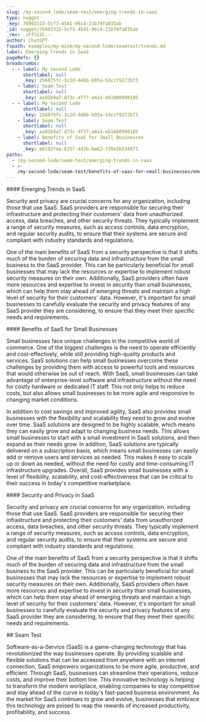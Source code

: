 ```yaml
---
slug: /my-second-lode/seam-test/emerging-trends-in-saas
type: nugget
_key: 76983315-5cf3-4541-96c4-21b79fa835ab
_id: nugget/76983315-5cf3-4541-96c4-21b79fa835ab
_rev: _iFflG1C---
author: ChatGPT
fspath: examples/my-mine/my-second-lode/seamtest/trends.md
label: Emerging Trends in SaaS
pageRefs: {}
breadcrumbs:
  - - label: My Second Lode
      shortlabel: null
      _key: 256875fc-3c2d-446b-b95a-53cc79172bf3
    - label: Seam Test
      shortlabel: null
      _key: aa91b9a7-d73c-4f77-a4a1-eb1080998105
  - - label: My Second Lode
      shortlabel: null
      _key: 256875fc-3c2d-446b-b95a-53cc79172bf3
    - label: Seam Test
      shortlabel: null
      _key: aa91b9a7-d73c-4f77-a4a1-eb1080998105
    - label: Benefits of SaaS for Small Businesses
      shortlabel: null
      _key: e6192fea-8357-442b-ba62-f29a3b534071
paths:
  - /my-second-lode/seam-test/emerging-trends-in-saas
  - >-
    /my-second-lode/seam-test/benefits-of-saas-for-small-businesses/emerging-trends-in-saas
---
```


<NuggetArea>
<Nugget slug="/my-second-lode/seam-test/emerging-trends-in-saas" type="nugget" _key="76983315-5cf3-4541-96c4-21b79fa835ab" _id="nugget/76983315-5cf3-4541-96c4-21b79fa835ab" _rev="_iFflG1C---" author="ChatGPT" fspath="examples/my-mine/my-second-lode/seamtest/trends.md" label="Emerging Trends in SaaS" paths="/my-second-lode/seam-test/emerging-trends-in-saas,/my-second-lode/seam-test/benefits-of-saas-for-small-businesses/emerging-trends-in-saas">
<NuggetBody>
#### Emerging Trends in SaaS

Security and privacy are crucial concerns for any organization, including those that use SaaS. SaaS providers are responsible for securing their infrastructure and protecting their customers' data from unauthorized access, data breaches, and other security threats. They typically implement a range of security measures, such as access controls, data encryption, and regular security audits, to ensure that their systems are secure and compliant with industry standards and regulations.

One of the main benefits of SaaS from a security perspective is that it shifts much of the burden of securing data and infrastructure from the small business to the SaaS provider. This can be particularly beneficial for small businesses that may lack the resources or expertise to implement robust security measures on their own. Additionally, SaaS providers often have more resources and expertise to invest in security than small businesses, which can help them stay ahead of emerging threats and maintain a high level of security for their customers' data. However, it's important for small businesses to carefully evaluate the security and privacy features of any SaaS provider they are considering, to ensure that they meet their specific needs and requirements.

</NuggetBody>
<Breadcrumbs>
<Crumbs>
<Crumb _key="256875fc-3c2d-446b-b95a-53cc79172bf3" label="My Second Lode" /><Crumb _key="aa91b9a7-d73c-4f77-a4a1-eb1080998105" label="Seam Test" />
</Crumbs>
<Crumbs>
<Crumb _key="256875fc-3c2d-446b-b95a-53cc79172bf3" label="My Second Lode" /><Crumb _key="aa91b9a7-d73c-4f77-a4a1-eb1080998105" label="Seam Test" /><Crumb _key="e6192fea-8357-442b-ba62-f29a3b534071" label="Benefits of SaaS for Small Businesses" />
</Crumbs>
</Breadcrumbs>
</Nugget>

<NuggetsInbound>
<Nugget direction="inbound" type="nugget" _key="e6192fea-8357-442b-ba62-f29a3b534071" _id="nugget/e6192fea-8357-442b-ba62-f29a3b534071" _rev="_iFflG1---_" author="ChatGPT" fspath="examples/my-mine/my-second-lode/seamtest/benefits.md" label="Benefits of SaaS for Small Businesses" paths="/my-second-lode/seam-test/benefits-of-saas-for-small-businesses" slug="/my-second-lode/seam-test/benefits-of-saas-for-small-businesses">
<NuggetBody>
#### Benefits of SaaS for Small Businesses

Small businesses face unique challenges in the competitive world of commerce. One of the biggest challenges is the need to operate efficiently and cost-effectively, while still providing high-quality products and services. SaaS solutions can help small businesses overcome these challenges by providing them with access to powerful tools and resources that would otherwise be out of reach. With SaaS, small businesses can take advantage of enterprise-level software and infrastructure without the need for costly hardware or dedicated IT staff. This not only helps to reduce costs, but also allows small businesses to be more agile and responsive to changing market conditions.

In addition to cost savings and improved agility, SaaS also provides small businesses with the flexibility and scalability they need to grow and evolve over time. SaaS solutions are designed to be highly scalable, which means they can easily grow and adapt to changing business needs. This allows small businesses to start with a small investment in SaaS solutions, and then expand as their needs grow. In addition, SaaS solutions are typically delivered on a subscription basis, which means small businesses can easily add or remove users and services as needed. This makes it easy to scale up or down as needed, without the need for costly and time-consuming IT infrastructure upgrades. Overall, SaaS provides small businesses with a level of flexibility, scalability, and cost-effectiveness that can be critical to their success in today's competitive marketplace.

</NuggetBody>
<Breadcrumbs>
<Crumbs>
<Crumb _key="256875fc-3c2d-446b-b95a-53cc79172bf3" label="My Second Lode" /><Crumb _key="aa91b9a7-d73c-4f77-a4a1-eb1080998105" label="Seam Test" />
</Crumbs>
</Breadcrumbs>
</Nugget>

</NuggetsInbound>
<NuggetsOutbound>
<Nugget direction="outbound" type="nugget" _key="f54bfbb9-fb65-46de-95dc-b4b24f8defe4" _id="nugget/f54bfbb9-fb65-46de-95dc-b4b24f8defe4" _rev="_iFflG1C--_" author="ChatGPT" fspath="examples/my-mine/my-second-lode/seamtest/security.md" label="Security and Privacy in SaaS" paths="/my-second-lode/seam-test/security-and-privacy-in-saas,/my-second-lode/seam-test/emerging-trends-in-saas/security-and-privacy-in-saas,/my-second-lode/seam-test/benefits-of-saas-for-small-businesses/emerging-trends-in-saas/security-and-privacy-in-saas" slug="/my-second-lode/seam-test/security-and-privacy-in-saas">
<NuggetBody>
#### Security and Privacy in SaaS

Security and privacy are crucial concerns for any organization, including those that use SaaS. SaaS providers are responsible for securing their infrastructure and protecting their customers' data from unauthorized access, data breaches, and other security threats. They typically implement a range of security measures, such as access controls, data encryption, and regular security audits, to ensure that their systems are secure and compliant with industry standards and regulations.

One of the main benefits of SaaS from a security perspective is that it shifts much of the burden of securing data and infrastructure from the small business to the SaaS provider. This can be particularly beneficial for small businesses that may lack the resources or expertise to implement robust security measures on their own. Additionally, SaaS providers often have more resources and expertise to invest in security than small businesses, which can help them stay ahead of emerging threats and maintain a high level of security for their customers' data. However, it's important for small businesses to carefully evaluate the security and privacy features of any SaaS provider they are considering, to ensure that they meet their specific needs and requirements.

</NuggetBody>
</Nugget>

</NuggetsOutbound>
</NuggetArea>
<PassagesInbound>
<Seam direction="inbound" type="passage" _key="aa91b9a7-d73c-4f77-a4a1-eb1080998105" _id="passage/aa91b9a7-d73c-4f77-a4a1-eb1080998105" _rev="_iFflG1----" author="ChatGPT" passage="seamtest" nuggets="e6192fea-8357-442b-ba62-f29a3b534071,76983315-5cf3-4541-96c4-21b79fa835ab,f54bfbb9-fb65-46de-95dc-b4b24f8defe4" fspath="examples/my-mine/my-second-lode/seamtest.md" label="Seam Test" paths="/my-second-lode/seam-test" slug="/my-second-lode/seam-test">
<NuggetBody>
## Seam Test

Software-as-a-Service (SaaS) is a game-changing technology that has revolutionized the way businesses operate. By providing scalable and flexible solutions that can be accessed from anywhere with an internet connection, SaaS empowers organizations to be more agile, productive, and efficient. Through SaaS, businesses can streamline their operations, reduce costs, and improve their bottom line. This innovative technology is helping to transform the modern workplace, enabling companies to stay competitive and stay ahead of the curve in today's fast-paced business environment. As the market for SaaS continues to grow and evolve, businesses that embrace this technology are poised to reap the rewards of increased productivity, profitability, and success.

</NuggetBody>
<Breadcrumbs>
<Crumbs>
<Crumb _key="256875fc-3c2d-446b-b95a-53cc79172bf3" label="My Second Lode" />
</Crumbs>
</Breadcrumbs>
</Seam>

</PassagesInbound>
<PassagesOutbound>
</PassagesOutbound>